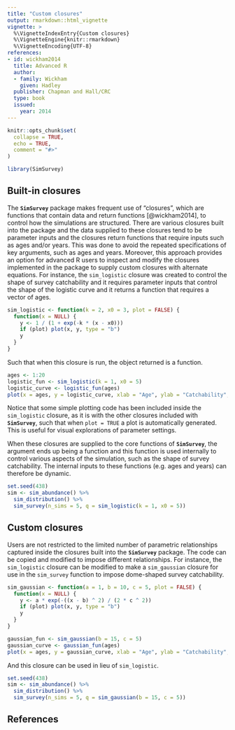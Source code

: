 ```yaml
---
title: "Custom closures"
output: rmarkdown::html_vignette
vignette: >
  %\VignetteIndexEntry{Custom closures}
  %\VignetteEngine{knitr::rmarkdown}
  %\VignetteEncoding{UTF-8}
references:
- id: wickham2014
  title: Advanced R
  author:
  - family: Wickham
    given: Hadley
  publisher: Chapman and Hall/CRC
  type: book
  issued:
    year: 2014
---
```


```r
knitr::opts_chunk$set(
  collapse = TRUE,
  echo = TRUE,
  comment = "#>"
)
```

```r
library(SimSurvey)
```


## Built-in closures

The **`SimSurvey`** package makes frequent use of "closures", which are functions that contain data and return functions [@wickham2014], to control how the simulations are structured. There are various closures built into the package and the data supplied to these closures tend to be parameter inputs and the closures return functions that require inputs such as ages and/or years. This was done to avoid the repeated specifications of key arguments, such as ages and years. Moreover, this approach provides an option for advanced R users to inspect and modify the closures implemented in the package to supply custom closures with alternate equations. For instance, the `sim_logistic` closure was created to control the shape of survey catchability and it requires parameter inputs that control the shape of the logistic curve and it returns a function that requires a vector of ages.

```r

sim_logistic <- function(k = 2, x0 = 3, plot = FALSE) {
  function(x = NULL) {
    y <- 1 / (1 + exp(-k * (x - x0)))
    if (plot) plot(x, y, type = "b")
    y
  }
}

```

Such that when this closure is run, the object returned is a function.

```r
ages <- 1:20
logistic_fun <- sim_logistic(k = 1, x0 = 5)
logistic_curve <- logistic_fun(ages)
plot(x = ages, y = logistic_curve, xlab = "Age", ylab = "Catchability", type = "l")
```

Notice that some simple plotting code has been included inside the `sim_logistic` closure, as it is with the other closures included with **`SimSurvey`**, such that when `plot = TRUE` a plot is automatically generated. This is useful for visual explorations of parameter settings.

When these closures are supplied to the core functions of **`SimSurvey`**, the argument ends up being a function and this function is used internally to control various aspects of the simulation, such as the shape of survey catchability. The internal inputs to these functions (e.g. ages and years) can therefore be dynamic.

```r

set.seed(438)
sim <- sim_abundance() %>% 
  sim_distribution() %>% 
  sim_survey(n_sims = 5, q = sim_logistic(k = 1, x0 = 5))

```



## Custom closures

Users are not restricted to the limited number of parametric relationships captured inside the closures built into the **`SimSurvey`** package. The code can be copied and modified to impose different relationships. For instance, the `sim_logistic` closure can be modified to make a `sim_gaussian` closure for use in the `sim_survey` function to impose dome-shaped survey catchability.


```r

sim_gaussian <- function(a = 1, b = 10, c = 5, plot = FALSE) {
  function(x = NULL) {
    y <- a * exp(-((x - b) ^ 2) / (2 * c ^ 2))
    if (plot) plot(x, y, type = "b")
    y
  }
}

gaussian_fun <- sim_gaussian(b = 15, c = 5)
gaussian_curve <- gaussian_fun(ages)
plot(x = ages, y = gaussian_curve, xlab = "Age", ylab = "Catchability", type = "l")

```


And this closure can be used in lieu of `sim_logistic`.

```r

set.seed(438)
sim <- sim_abundance() %>% 
  sim_distribution() %>% 
  sim_survey(n_sims = 5, q = sim_gaussian(b = 15, c = 5))

```

## References



